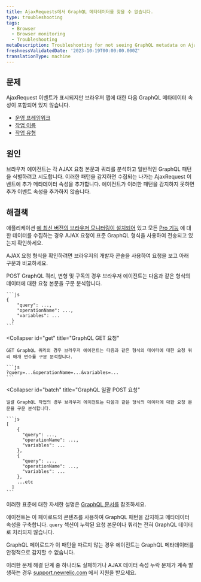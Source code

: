 ```yaml
---
title: AjaxRequests에서 GraphQL 메타데이터를 찾을 수 없습니다.
type: troubleshooting
tags:
  - Browser
  - Browser monitoring
  - Troubleshooting
metaDescription: Troubleshooting for not seeing GraphQL metadata on AjaxRequest events for your browser app.
freshnessValidatedDate: '2023-10-19T00:00:00.000Z'
translationType: machine
---
```


## 문제

AjaxRequest 이벤트가 표시되지만 브라우저 앱에 대한 다음 GraphQL 메타데이터 속성이 포함되어 있지 않습니다.

* [운영 프레임워크](/attribute-dictionary/?event=AjaxRequest&attribute=operationFramework)
* [작업 이름](/attribute-dictionary/?event=AjaxRequest&attribute=operationName)
* [작업 유형](/attribute-dictionary/?event=AjaxRequest&attribute=operationType)

## 원인

브라우저 에이전트는 각 AJAX 요청 본문과 쿼리를 분석하고 일반적인 GraphQL 패턴을 식별하려고 시도합니다. 이러한 패턴을 감지하면 수집되는 나가는 AjaxRequest 이벤트에 추가 메타데이터 속성을 추가합니다. 에이전트가 이러한 패턴을 감지하지 못하면 추가 이벤트 속성을 추가하지 않습니다.

## 해결책

애플리케이션 [에 최신 버전의 브라우저 모니터링이 설치되어](/docs/browser/new-relic-browser/installation-configuration/troubleshooting-browser-monitoring-installation) 있고 모든 [Pro 기능](/docs/browser/new-relic-browser/browser-pro-features) 에 대한 데이터를 수집하는 경우 AJAX 요청이 표준 GraphQL 형식을 사용하여 전송되고 있는지 확인하세요.

AJAX 요청 형식을 확인하려면 브라우저의 개발자 콘솔을 사용하여 요청을 보고 아래 구문과 비교하세요.

<CollapserGroup>
  <Collapser
    id="post"
    title="GraphQL POST 요청"
  >
    POST GraphQL 쿼리, 변형 및 구독의 경우 브라우저 에이전트는 다음과 같은 형식의 데이터에 대한 요청 본문을 구문 분석합니다.

    ```js
    {
        "query": ...,
        "operationName": ...,
        "variables": ... 
      }
    ```
  </Collapser>

  <Collapser
    id="get"
    title="GraphQL GET 요청"
  >
    GET GraphQL 쿼리의 경우 브라우저 에이전트는 다음과 같은 형식의 데이터에 대한 요청 쿼리 매개 변수를 구문 분석합니다.

    ```js
    ?query=...&operationName=...&variables=...
    ```
  </Collapser>

  <Collapser
    id="batch"
    title="GraphQL 일괄 POST 요청"
  >
    일괄 GraphQL 작업의 경우 브라우저 에이전트는 다음과 같은 형식의 데이터에 대한 요청 본문을 구문 분석합니다.

    ```js
    [
        {
          "query": ...,
          "operationName": ...,
          "variables": ... 
        },
        {
          "query": ...,
          "operationName": ...,
          "variables": ... 
        },
        ...etc
      ]
    ```
  </Collapser>
</CollapserGroup>

이러한 표준에 대한 자세한 설명은 [GraphQL 문서를](https://graphql.org/learn/serving-over-http/#post-request) 참조하세요.

에이전트는 이 페이로드의 콘텐츠를 사용하여 GraphQL 패턴을 감지하고 메타데이터 속성을 구축합니다. `query` 섹션이 누락된 요청 본문이나 쿼리는 전혀 GraphQL 데이터로 처리되지 않습니다.

GraphQL 페이로드가 이 패턴을 따르지 않는 경우 에이전트는 GraphQL 메타데이터를 안정적으로 감지할 수 없습니다.

이러한 문제 해결 단계 중 하나라도 실패하거나 AJAX 데이터 속성 누락 문제가 계속 발생하는 경우 [support.newrelic.com](https://support.newrelic.com) 에서 지원을 받으세요.